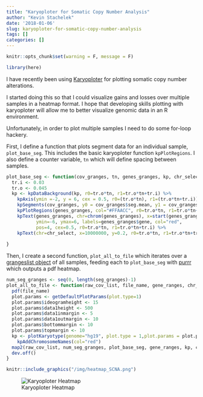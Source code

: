 ```yaml
---
title: "Karyoploter for Somatic Copy Number Analysis"
author: "Kevin Stachelek"
date: '2018-01-06'
slug: karyoploter-for-somatic-copy-number-analysis
tags: []
categories: []
---
```


```r
knitr::opts_chunk$set(warning = F, message = F)
```


```r
library(here)
```


I have recently been using [Karyoploter](https://bernatgel.github.io/karyoploter_tutorial) for plotting somatic copy number alterations. 

I started doing this so that I could visualize gains and losses over multiple samples in a heatmap format. I hope that developing skills plotting with karyoploter will allow me to better visualize genomic data in an R environment. 

Unfortunately, in order to plot multiple samples I need to do some for-loop hackery. 

First, I define a function that plots segment data for an individual sample, `plot_base_seg`. This includes the basic karyoploter function `kpPlotRegions`. I also define a counter variable, `tn` which will define spacing between samples.

```r
plot_base_seg <- function(cov_granges, tn, genes_granges, kp, chr_select, ...){
  tr.i <- 0.03
  tr.o <- 0.045
  kp <- kpDataBackground(kp, r0=tr.o*tn, r1=tr.o*tn+tr.i) %>%
    kpAxis(ymin =-2, y = 6, cex = 0.5, r0=(tr.o*tn), r1=(tr.o*tn+tr.i)) %>% 
    kpSegments(cov_granges, y0 = cov_granges$seg.mean, y1 = cov_granges$seg.mean, ymin=-5, ymax=5, r0=tr.o*tn, r1=tr.o*tn+tr.i) %>% 
    kpPlotRegions(genes_granges, col="#FFAACC", r0=tr.o*tn, r1=tr.o*tn+tr.i) %>% 
    kpText(genes_granges, chr=chrom(genes_granges), x=start(genes_granges), y=0,
           ymin=-6, ymax=6, labels=genes_granges$gene, col="red",
           pos=4, cex=0.5, r0=tr.o*tn, r1=tr.o*tn+tr.i) %>% 
    kpText(chr=chr_select, x=10000000, y=0.2, r0=tr.o*tn, r1=tr.o*tn+tr.i, col="red", labels=unique(cov_granges$sample_id), cex=0.5)
  
}
```


Then, I create a second function, `plot_all_to_file` which iterates over a [grangeslist object](https://bioconductor.org/packages/release/bioc/vignettes/GenomicRanges/inst/doc/GenomicRangesIntroduction.html) of all samples, feeding each to `plot_base_seg` with [purrr](https://github.com/tidyverse/purrr) which outputs a pdf heatmap.  


``` r

num_seg_granges <- seq(0, length(seg_granges)-1)
plot_all_to_file <- function(raw_cov_list, file_name, gene_ranges, chr_select, ...) {
  pdf(file_name)
  plot.params <- getDefaultPlotParams(plot.type=1)
  plot.params$ideogramheight <- 15
  plot.params$data1height <- 500
  plot.params$data1inmargin <- 5
  plot.params$data1outmargin <- 10
  plot.params$bottommargin <- 10
  plot.params$topmargin <- 10
  kp <- plotKaryotype(genome="hg19", plot.type = 1,plot.params = plot.params, labels.plotter = NULL, chromosomes = chr_select) %>% 
    kpAddChromosomeNames(col="red")
  map2(raw_cov_list, num_seg_granges, plot_base_seg, gene_ranges, kp, chr_select)
  dev.off()
}
```

```r
knitr::include_graphics("/img/heatmap_SCNA.png")
```

![Karyoploter Heatmap](/img/heatmap_SCNA.png)

